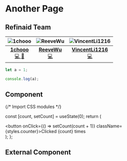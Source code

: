 # Another Page

## Refinaid Team

| ![1chooo](https://avatars.githubusercontent.com/u/94162591?v=4) | ![ReeveWu](https://avatars.githubusercontent.com/u/110542858?v=4) | ![VincentLi1216](https://avatars.githubusercontent.com/u/98581766?v=4) |
|:--:|:--:|:--:|
| [**1chooo**](https://1chooo.com) <br /> [💻 🧳](https://github.com/1chooo/refinaid/commits?author=1chooo) | [**ReeveWu**](https://github.com/ReeveWu) <br /> [💻](https://github.com/1chooo/refinaid/commits?author=ReeveWu) | [**VincentLi1216**](https://github.com/VincentLi1216) <br /> [💻](https://github.com/1chooo/refinaid/commits?author=VincentLi1216) |

```js filename="demo.js" {3} copy
let a = 1;

console.log(a);
```

## Component


{/* Import CSS modules */}

  const [count, setCount] = useState(0);
  return (
    <div>
      <button onClick={() => setCount(count + 1)} className={styles.counter}>Clicked {count} times</button>
    </div>
  );
};

<Counter/>

## External Component


<Counters />
